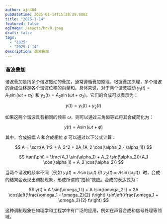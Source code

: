 ```yaml
---
author: ajn404
pubDatetime: 2025-01-14T15:28:29.000Z
title: "2025-1-14"
featured: false
ogImage: /assets/bg/9.jpeg
draft: false
tags:
  - "2025"
  - "2025-1-14"
description: 谐波叠加
---
```


### 谐波叠加

谐波叠加是指多个谐波振动的叠加，通常遵循叠加原理。根据叠加原理，多个谐波的合成位移是各个谐波位移的向量和。具体来说，对于两个谐波振动 $y_1(t) = A_1 \sin(\omega t + \alpha_1)$ 和 $y_2(t) = A_2 \sin(\omega t + \alpha_2)$，它们的合成可以表示为：

$$
y(t) = y_1(t) + y_2(t)
$$

如果这两个谐波具有相同的频率 $\omega$，则可以通过三角恒等式将其合成简化为：

$$
y(t) = A \sin(\omega t + \phi)
$$

其中，合成振幅 $A$ 和合成相位 $\phi$ 可以通过以下公式计算：

$$
A = \sqrt{A_1^2 + A_2^2 + 2A_1A_2 \cos(\alpha_2 - \alpha_1)}
$$

$$
\tan(\phi) = \frac{A_1 \sin(\alpha_1) + A_2 \sin(\alpha_2)}{A_1 \cos(\alpha_1) + A_2 \cos(\alpha_2)}
$$

当两个谐波的频率不同（例如 $y_1(t) = A \sin(\omega_1 t)$ 和 $y_2(t) = A \sin(\omega_2 t)$）时，合成的结果会表现出调制现象，形成所谓的“拍频”效应。合成的表达式为：

$$
y(t) = A \sin(\omega_1 t) + A \sin(\omega_2 t) = 2A \cos\left(\frac{\omega_1 - \omega_2}{2} t\right) \sin\left(\frac{\omega_1 + \omega_2}{2} t\right)
$$

这种调制现象在物理学和工程学中有广泛的应用，例如在声音合成和信号处理等领域。


<ShaderTemplateUrl
  width="60"
  height="60"
  fragmentShaderPath="/assets/glsl/bookOfShader/demo/wave.frag"
  client:only="react"
/>
